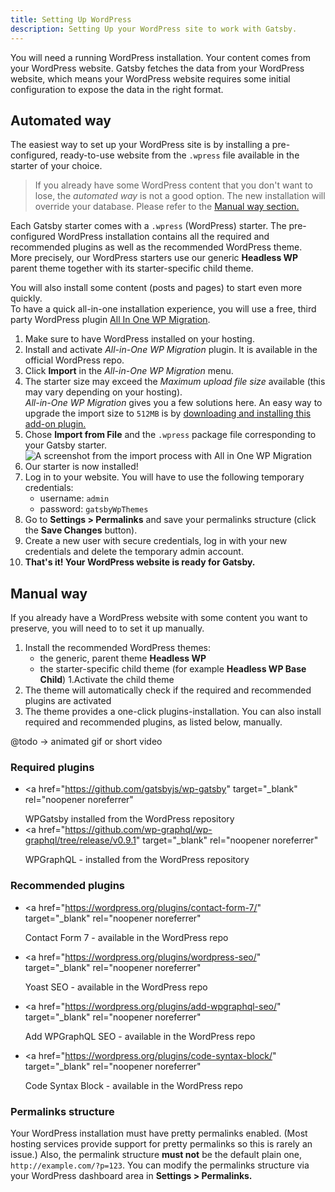 ```yaml
---
title: Setting Up WordPress
description: Setting Up your WordPress site to work with Gatsby.
---
```



You will need a running WordPress installation. Your content comes from your WordPress website.
Gatsby fetches the data from your WordPress website, which means your WordPress website requires some initial configuration to expose the data in the right format.

## Automated way

The easiest way to set up your WordPress site is by installing a pre-configured, ready-to-use website from the `.wpress` file available in the starter of your choice.

> If you already have some WordPress content that you don't want to lose, the _automated way_ is not a good option. The new installation will override your database. Please refer to the [Manual way section.](#manual-way)

Each Gatsby starter comes with a `.wpress` (WordPress) starter. The pre-configured WordPress installation contains all the required and recommended plugins as well as the recommended WordPress theme. More precisely, our WordPress starters use our generic **Headless WP** parent theme together with its starter-specific child theme.

You will also install some content (posts and pages) to start even more quickly.  
To have a quick all-in-one installation experience, you will use a free, third party WordPress plugin <a href="https://wordpress.org/plugins/all-in-one-wp-migration/" target="_blank" rel="noopener noreferrer">All In One WP Migration</a>.

<div class="steps">

1. Make sure to have WordPress installed on your hosting.
1. Install and activate _All-in-One WP Migration_ plugin. It is available in the official WordPress repo.
1. Click **Import** in the _All-in-One WP Migration_ menu.
1. The starter size may exceed the _Maximum upload file size_ available (this may vary depending on your hosting).  
  _All-in-One WP Migration_ gives you a few solutions here. An easy way to upgrade the import size to `512MB` is by [downloading and installing this add-on plugin.](https://import.wp-migration.com/all-in-one-wp-migration-file-extension.zip)
1. Chose **Import from File** and the `.wpress` package file corresponding to your Gatsby starter.
    <img
    src="../assets/import.png"
    alt="A screenshot from the import process with All in One WP Migration"
  />
1. Our starter is now installed!
1. Log in to your website. You will have to use the following temporary credentials:  
   - username: `admin`  
   - password: `gatsbyWpThemes`
1. Go to **Settings > Permalinks** and save your permalinks structure (click the **Save Changes** button).
1. Create a new user with secure credentials, log in with your new credentials and delete the temporary admin account.
1. **That's it! Your WordPress website is ready for Gatsby.**


</div>


## Manual way

If you already have a WordPress website with some content you want to preserve, you will need to to set it up manually.

<div class="steps">

1. Install the recommended WordPress themes:
   - the generic, parent theme **Headless WP**
   - the starter-specific child theme (for example **Headless WP Base Child**)
1.Activate the child theme
1. The theme will automatically check if the required and recommended plugins are activated
1. The theme provides a one-click plugins-installation. You can also install required and recommended plugins, as listed below, manually.

</div>

@todo -> animated gif or short video

### Required plugins

- <a
    href="https://github.com/gatsbyjs/wp-gatsby"
    target="_blank"
    rel="noopener noreferrer"
  >
    WPGatsby
  </a> installed from the WordPress repository
- <a
    href="https://github.com/wp-graphql/wp-graphql/tree/release/v0.9.1"
    target="_blank"
    rel="noopener noreferrer"
  >
    WPGraphQL
  </a> - installed from the WordPress repository

### Recommended plugins

- <a
    href="https://wordpress.org/plugins/contact-form-7/"
    target="_blank"
    rel="noopener noreferrer"
  >
    Contact Form 7
  </a> - available in the WordPress repo

- <a
    href="https://wordpress.org/plugins/wordpress-seo/"
    target="_blank"
    rel="noopener noreferrer"
  >
    Yoast SEO
  </a> - available in the WordPress repo

- <a
    href="https://wordpress.org/plugins/add-wpgraphql-seo/"
    target="_blank"
    rel="noopener noreferrer"
  >
    Add WPGraphQL SEO
  </a> - available in the WordPress repo

- <a
    href="https://wordpress.org/plugins/code-syntax-block/"
    target="_blank"
    rel="noopener noreferrer"
  >
    Code Syntax Block
  </a> - available in the WordPress repo

### Permalinks structure

Your WordPress installation must have pretty permalinks enabled. (Most hosting services provide support for pretty permalinks so this is rarely an issue.) Also, the permalink structure **must not** be the default plain one, `http://example.com/?p=123`. You can modify the permalinks structure via your WordPress dashboard area in **Settings > Permalinks.**

